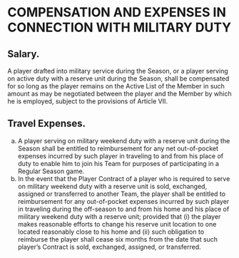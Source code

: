 # COMPENSATION AND EXPENSES IN CONNECTION WITH MILITARY DUTY
\chaptermark{COMPENSATION AND EXPENSES \ldots}

## Salary.

A player drafted into military service during the Season, or a player serving on active duty with a reserve unit during the Season, shall be compensated for so long as the player remains on the Active List of the Member in such amount as may be negotiated between the player and the Member by which he is employed, subject to the provisions of Article VII.

## Travel Expenses.

(a) A player serving on military weekend duty with a reserve unit during the Season shall be entitled to reimbursement for any net out-of-pocket expenses incurred by such player in traveling to and from his place of duty to enable him to join his Team for purposes of participating in a Regular Season game.
(b) In the event that the Player Contract of a player who is required to serve on military weekend duty with a reserve unit is sold, exchanged, assigned or transferred to another Team, the player shall be entitled to reimbursement for any out-of-pocket expenses incurred by such player in traveling during the off-season to and from his home and his place of military weekend duty with a reserve unit; provided that (i) the player makes reasonable efforts to change his reserve unit location to one located reasonably close to his home and (ii) such obligation to reimburse the player shall cease six months from the date that such player's Contract is sold, exchanged, assigned, or transferred.